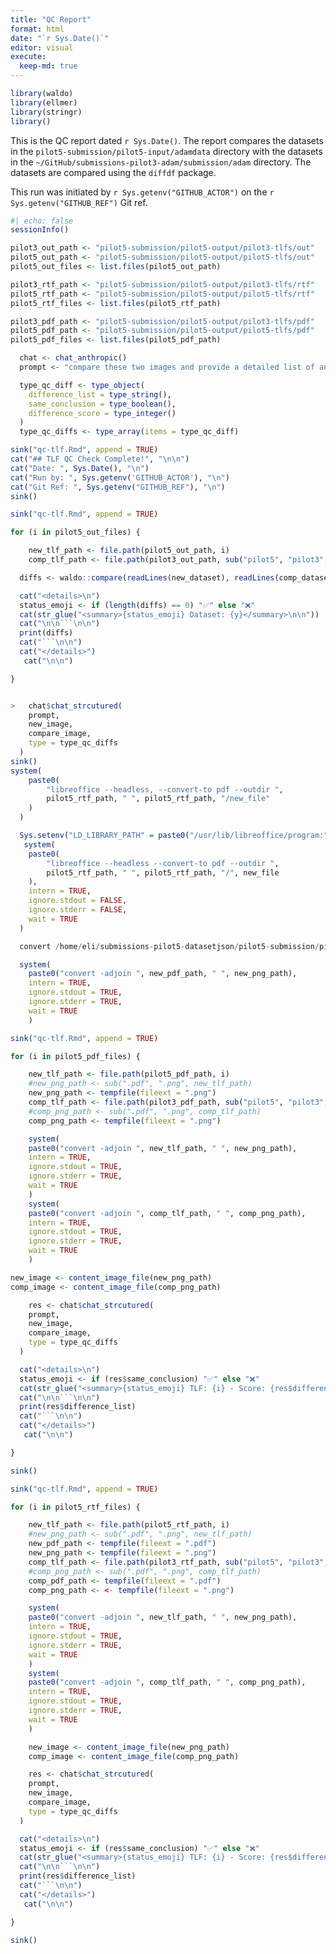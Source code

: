 ```yaml
---
title: "QC Report"
format: html
date: "`r Sys.Date()`"
editor: visual
execute:
  keep-md: true
---
```


```r
library(waldo)
library(ellmer)
library(stringr)
library()
```

This is the QC report dated `r Sys.Date()`. The report compares the datasets in the `pilot5-submission/pilot5-input/adamdata` directory with the datasets in the `~/GitHub/submissions-pilot3-adam/submission/adam` directory. The datasets are compared using the `diffdf` package.

This run was initiated by `r Sys.getenv("GITHUB_ACTOR")` on the `r Sys.getenv("GITHUB_REF")` Git ref.

```r
#| echo: false
sessionInfo()
```

```r

pilot3_out_path <- "pilot5-submission/pilot5-output/pilot3-tlfs/out"
pilot5_out_path <- "pilot5-submission/pilot5-output/pilot5-tlfs/out"
pilot5_out_files <- list.files(pilot5_out_path)

pilot3_rtf_path <- "pilot5-submission/pilot5-output/pilot3-tlfs/rtf"
pilot5_rtf_path <- "pilot5-submission/pilot5-output/pilot5-tlfs/rtf"
pilot5_rtf_files <- list.files(pilot5_rtf_path)

pilot3_pdf_path <- "pilot5-submission/pilot5-output/pilot3-tlfs/pdf"
pilot5_pdf_path <- "pilot5-submission/pilot5-output/pilot5-tlfs/pdf"
pilot5_pdf_files <- list.files(pilot5_pdf_path)

  chat <- chat_anthropic()
  prompt <- "compare these two images and provide a detailed list of any differences found between them? Also, please provide an overall assessment of whether these images appear to be similar enough where a human reviewer would draw the same general conclusion. Finally, give a score from 0-100 of how similar the images are, where 100 is an exact pixel-perfect match and 0 is they are completely different."

  type_qc_diff <- type_object(
    difference_list = type_string(),
    same_conclusion = type_boolean(),
    difference_score = type_integer()
  )
  type_qc_diffs <- type_array(items = type_qc_diff)
```

```r
sink("qc-tlf.Rmd", append = TRUE)
cat("## TLF QC Check Complete!", "\n\n")
cat("Date: ", Sys.Date(), "\n")
cat("Run by: ", Sys.getenv('GITHUB_ACTOR'), "\n")
cat("Git Ref: ", Sys.getenv("GITHUB_REF"), "\n")
sink()

```

```r
sink("qc-tlf.Rmd", append = TRUE)

for (i in pilot5_out_files) {

    new_tlf_path <- file.path(pilot5_out_path, i)
    comp_tlf_path <- file.path(pilot3_out_path, sub("pilot5", "pilot3", i))

  diffs <- waldo::compare(readLines(new_dataset), readLines(comp_dataset))

  cat("<details>\n")
  status_emoji <- if (length(diffs) == 0) "✅" else "❌"
  cat(str_glue("<summary>{status_emoji} Dataset: {y}</summary>\n\n"))
  cat("\n\n```\n\n")
  print(diffs)
  cat("```\n\n")
  cat("</details>")
   cat("\n\n")

}


>   chat$chat_strcutured(
    prompt,
    new_image,
    compare_image,
    type = type_qc_diffs
  )
sink()
system(
    paste0(
        "libreoffice --headless, --convert-to pdf --outdir ",
        pilot5_rtf_path, " ", pilot5_rtf_path, "/new_file"
    )
  )

  Sys.setenv("LD_LIBRARY_PATH" = paste0("/usr/lib/libreoffice/program:", Sys.getenv("LD_LIBRARY_PATH")))
   system(
    paste0(
        "libreoffice --headless --convert-to pdf --outdir ",
        pilot5_rtf_path, " ", pilot5_rtf_path, "/", new_file
    ),
    intern = TRUE,
    ignore.stdout = FALSE,
    ignore.stderr = FALSE,
    wait = TRUE
  )

  convert /home/eli/submissions-pilot5-datasetjson/pilot5-submission/pilot5-output/pilot5-tlfs/rtf/tlf-efficacy-pilot5.rtf as a Writer document -> /home/eli/submissions-pilot5-datasetjson/pilot5-submission/pilot5-output/pilot5-tlfs/rtf/tlf-efficacy-pilot5.pdf using filter 

  system(
    paste0("convert -adjoin ", new_pdf_path, " ", new_png_path),
    intern = TRUE,
    ignore.stdout = TRUE,
    ignore.stderr = TRUE,
    wait = TRUE
    )
```


```r
sink("qc-tlf.Rmd", append = TRUE)

for (i in pilot5_pdf_files) {

    new_tlf_path <- file.path(pilot5_pdf_path, i)
    #new_png_path <- sub(".pdf", ".png", new_tlf_path)
    new_png_path <- tempfile(fileext = ".png")
    comp_tlf_path <- file.path(pilot3_pdf_path, sub("pilot5", "pilot3", i))
    #comp_png_path <- sub(".pdf", ".png", comp_tlf_path)
    comp_png_path <- tempfile(fileext = ".png")

    system(
    paste0("convert -adjoin ", new_tlf_path, " ", new_png_path),
    intern = TRUE,
    ignore.stdout = TRUE,
    ignore.stderr = TRUE,
    wait = TRUE
    )
    system(
    paste0("convert -adjoin ", comp_tlf_path, " ", comp_png_path),
    intern = TRUE,
    ignore.stdout = TRUE,
    ignore.stderr = TRUE,
    wait = TRUE
    )

new_image <- content_image_file(new_png_path)
comp_image <- content_image_file(comp_png_path)

    res <- chat$chat_strcutured(
    prompt,
    new_image,
    compare_image,
    type = type_qc_diffs
  )

  cat("<details>\n")
  status_emoji <- if (res$same_conclusion) "✅" else "❌"
  cat(str_glue("<summary>{status_emoji} TLF: {i} - Score: {res$difference_score}</summary>\n\n"))
  cat("\n\n```\n\n")
  print(res$difference_list)
  cat("```\n\n")
  cat("</details>")
   cat("\n\n")

}

sink()
```


```r
sink("qc-tlf.Rmd", append = TRUE)

for (i in pilot5_rtf_files) {

    new_tlf_path <- file.path(pilot5_rtf_path, i)
    #new_png_path <- sub(".pdf", ".png", new_tlf_path)
    new_pdf_path <- tempfile(fileext = ".pdf")
    new_png_path <- tempfile(fileext = ".png")
    comp_tlf_path <- file.path(pilot3_rtf_path, sub("pilot5", "pilot3", i))
    #comp_png_path <- sub(".pdf", ".png", comp_tlf_path)
    comp_pdf_path <- tempfile(fileext = ".pdf")
    comp_png_path <- <- tempfile(fileext = ".png")

    system(
    paste0("convert -adjoin ", new_tlf_path, " ", new_png_path),
    intern = TRUE,
    ignore.stdout = TRUE,
    ignore.stderr = TRUE,
    wait = TRUE
    )
    system(
    paste0("convert -adjoin ", comp_tlf_path, " ", comp_png_path),
    intern = TRUE,
    ignore.stdout = TRUE,
    ignore.stderr = TRUE,
    wait = TRUE
    )

    new_image <- content_image_file(new_png_path)
    comp_image <- content_image_file(comp_png_path)

    res <- chat$chat_strcutured(
    prompt,
    new_image,
    compare_image,
    type = type_qc_diffs
  )

  cat("<details>\n")
  status_emoji <- if (res$same_conclusion) "✅" else "❌"
  cat(str_glue("<summary>{status_emoji} TLF: {i} - Score: {res$difference_score}</summary>\n\n"))
  cat("\n\n```\n\n")
  print(res$difference_list)
  cat("```\n\n")
  cat("</details>")
   cat("\n\n")

}

sink()

```